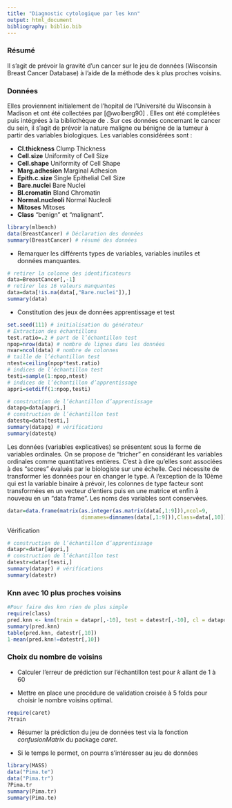 ```yaml
---
title: "Diagnostic cytologique par les knn"
output: html_document
bibliography: biblio.bib
---
```


### Résumé 

Il s’agit de prévoir la gravité d’un cancer  sur le jeu de données (Wisconsin Breast Cancer Database) à l'aide de la méthode des k plus proches voisins.

### Données  
Elles proviennent initialement de l'hopital de l'Université du Wisconsin à
Madison et ont été collectées par [@wolberg90]
. Elles ont été complétées puis intégrées à la bibliothèque \textsf{mlbench} de \textsf{R}. Sur ces données concernant le cancer du sein, il s’agit de prévoir la nature maligne ou bénigne de la tumeur à partir des variables biologiques.
Les variables considérées sont :

- **Cl.thickness** Clump Thickness
- **Cell.size** Uniformity of Cell Size
- **Cell.shape** Uniformity of Cell Shape
- **Marg.adhesion** Marginal Adhesion
- **Epith.c.size** Single Epithelial Cell Size
- **Bare.nuclei** Bare Nuclei
- **Bl.cromatin** Bland Chromatin
- **Normal.nucleoli** Normal Nucleoli
- **Mitoses** Mitoses
- **Class** "benign" et "malignant".

```r
library(mlbench)
data(BreastCancer) # Déclaration des données
summary(BreastCancer) # résumé des données
```

- Remarquer les différents types de variables, variables inutiles et données manquantes. 

```r
# retirer la colonne des identificateurs
data=BreastCancer[,-1]
# retirer les 16 valeurs manquantes
data=data[!is.na(data[,"Bare.nuclei"]),]
summary(data)
```


- Constitution des jeux de données apprentissage et test 

```r
set.seed(111) # initialisation du générateur
# Extraction des échantillons
test.ratio=.2 # part de l’échantillon test
npop=nrow(data) # nombre de lignes dans les données
nvar=ncol(data) # nombre de colonnes
# taille de l’échantillon test
ntest=ceiling(npop*test.ratio)
# indices de l’échantillon test
testi=sample(1:npop,ntest)
# indices de l’échantillon d’apprentissage
appri=setdiff(1:npop,testi)

# construction de l’échantillon d’apprentissage
datapq=data[appri,]
# construction de l’échantillon test
datestq=data[testi,]
summary(datapq) # vérifications
summary(datestq)
```

Les données (variables explicatives) se présentent sous la forme de variables
ordinales. On se propose de "tricher" en considérant les variables ordinales comme quantitatives entières. C’est à dire qu’elles sont associées à des "scores" évalués par le biologiste sur une échelle. Ceci nécessite de transformer les données pour en changer le type. A l’exception de la 10ème qui est la variable binaire à prévoir, les colonnes de type facteur sont transformées en un vecteur d’entiers puis en une matrice et enfin à nouveau en un "data frame". Les noms des variables sont conservées.
```r
datar=data.frame(matrix(as.integer(as.matrix(data[,1:9])),ncol=9,
                        dimnames=dimnames(data[,1:9])),Class=data[,10])
```
Vérification 
```r
# construction de l’échantillon d’apprentissage
datapr=datar[appri,]
# construction de l’échantillon test
datestr=datar[testi,]
summary(datapr) # vérifications
summary(datestr)
```

### Knn avec 10 plus proches voisins

```r
#Pour faire des knn rien de plus simple 
require(class)
pred.knn <- knn(train = datapr[,-10], test = datestr[,-10], cl = datapr[,10], k = 10)
summary(pred.knn)
table(pred.knn, datestr[,10])
1-mean(pred.knn!=datestr[,10])
```

### Choix du nombre de voisins

- Calculer l'erreur de prédiction sur l'échantillon test pour $k$ allant de $1$ à $60$

- Mettre en place une procédure de validation croisée à $5$ folds pour choisir le nombre voisins optimal.

```r
require(caret)
?train
```
- Résumer la prédiction du jeu de données test via la fonction _confusionMatrix_ du package _caret_.

- Si le temps le permet, on pourra s'intéresser au jeu de données 

```r
library(MASS)
data("Pima.te")
data("Pima.tr")
?Pima.tr
summary(Pima.tr)
summary(Pima.te)
```



